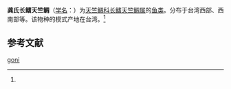 {{Speciesbox
| name = 龚氏长鳍天竺鲷
| status = 
| status_system = 
| image = 
| genus = Archamia
| species =  goni
| authority = (Chen et Shao, 1993)<ref name='id7246'>{{cite web| url =http://www.bioinfo.cn/db05/BjdwSpecies.php?action=view&id=7246| title =龚氏长鳍天竺鲷| work =《中国动物物种编目数据库》| publisher =中国科学院微生物研究所| author =中国科学院动物研究所| accessdate =2009-04-16| deadurl =yes| archiveurl =https://web.archive.org/web/20160305003658/http://www.bioinfo.cn/db05/BjdwSpecies.php?action=view&id=7246| archivedate =2016-03-05}}</ref>
}}

'''龚氏长鳍天竺鲷'''（[[学名|学名]]：{{lang|la|''Archamia goni''}}）为[[天竺鲷科|天竺鲷科]][[长鳍天竺鲷属|长鳍天竺鲷属]]的[[鱼类|鱼类]]。分布于台湾西部、西南部等。该物种的模式产地在台湾。<ref name='id7246'/>

== 参考文献 ==
{{reflist}}

{{Wikispecies|Archamia goni}}
{{Taxonbar|from=Q15233333}}

[[Category:长鳍天竺鲷属|goni]]


{{鲈形目小作品}}